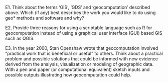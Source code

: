 
E1. Think about the terms 'GIS'\index{GIS}, 'GDS' and 'geocomputation' described above. Which (if any) best describes the work you would like to do using geo* methods and software and why?

E2. Provide three reasons for using a scriptable language such as R for geocomputation instead of using a graphical user interface (GUI) based GIS such as QGIS\index{QGIS}.

E3. In the year 2000, Stan Openshaw wrote that geocomputation involved "practical work that is beneficial or useful" to others. Think about a practical problem and possible solutions that could be informed with new evidence derived from the analysis, visualization or modeling of geographic data. With a pen and paper (or computational equivalent) sketch inputs and possible outputs illustrating how geocomputation could help.

<!--toDo: rl -->
<!--add solutions!-->